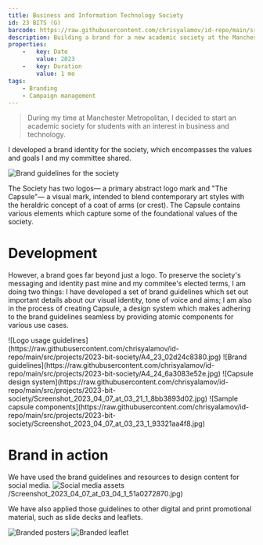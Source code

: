 ```yaml
---
title: Business and Information Technology Society
id: 23 BITS (G)
barcode: https://raw.githubusercontent.com/chrisyalamov/id-repo/main/src/projects/2023-bit-society/barcode.jpg
description: Building a brand for a new academic society at the Manchester Metropolitan Students' Union.
properties:
    -   key: Date
        value: 2023
    -   key: Duration
        value: 1 mo
tags:
    - Branding
    - Campaign management
---
```


> During my time at Manchester Metropolitan, I decided to start an academic society for students with an interest in business and technology.

I developed a brand identity for the society, which encompasses the values and goals I and my committee shared.

![Brand guidelines for the society](https://raw.githubusercontent.com/chrisyalamov/id-repo/main/src/projects/2023-bit-society/A4_25_d096bc87da.jpg)

The Society has two logos— a primary abstract logo mark and "The Capsule"— a visual mark, intended to blend contemporary art styles with the heraldric concept of a coat of arms (or crest). The Capsule contains various elements which capture some of the foundational values of the society.

# Development

However, a brand goes far beyond just a logo. To preserve the society's messaging and identity past mine and my commitee's elected terms, I am doing two things: I have developed a set of brand guidelines which set out important details about our visual identity, tone of voice and aims; I am also in the process of creating Capsule, a design system which makes adhering to the brand guidelines seamless by providing atomic components for various use cases.

<Carousel>
![Logo usage guidelines](https://raw.githubusercontent.com/chrisyalamov/id-repo/main/src/projects/2023-bit-society/A4_23_02d24c8380.jpg)
![Brand guidelines](https://raw.githubusercontent.com/chrisyalamov/id-repo/main/src/projects/2023-bit-society/A4_24_6a3083e52e.jpg)
![Capsule design system](https://raw.githubusercontent.com/chrisyalamov/id-repo/main/src/projects/2023-bit-society/Screenshot_2023_04_07_at_03_21_1_8bb3893d02.jpg)
![Sample capsule components](https://raw.githubusercontent.com/chrisyalamov/id-repo/main/src/projects/2023-bit-society/Screenshot_2023_04_07_at_03_23_1_93321aa4f8.jpg)
</Carousel>

# Brand in action

We have used the brand guidelines and resources to design content for social media.
![Social media assets](https://raw.githubusercontent.com/chrisyalamov/id-repo/main/src/projects/2023-bit-society/Screenshot_2023_04_07_at_03_23_1_93321aa4f8.jpg)/Screenshot_2023_04_07_at_03_04_1_51a0272870.jpg)

We have also applied those guidelines to other digital and print promotional material, such as slide decks and leaflets.

![Branded posters](https://raw.githubusercontent.com/chrisyalamov/id-repo/main/src/projects/2023-bit-society/Screenshot_2023_04_07_at_03_09_1_f95015b055.jpg)
![Branded leaflet](https://raw.githubusercontent.com/chrisyalamov/id-repo/main/src/projects/2023-bit-society/Screenshot_2023_04_07_at_03_10_1_8b900fe896.jpg)
